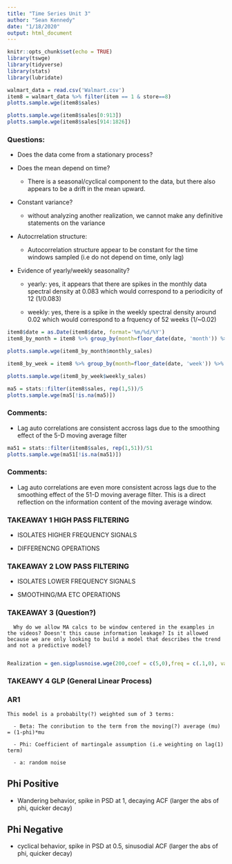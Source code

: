 ```yaml
---
title: "Time Series Unit 3"
author: "Sean Kennedy"
date: "1/18/2020"
output: html_document
---
```


```r
knitr::opts_chunk$set(echo = TRUE)
library(tswge)
library(tidyverse)
library(stats)
library(lubridate)
```

```r
walmart_data = read.csv('Walmart.csv')
item8 = walmart_data %>% filter(item == 1 & store==8)
plotts.sample.wge(item8$sales)
```

```r
plotts.sample.wge(item8$sales[0:913])
plotts.sample.wge(item8$sales[914:1826])

```

### Questions:

- Does the data come from a stationary process?

- Does the mean depend on time?
  
    - There is a seasonal/cyclical component to the data, but there also appears to be a drift in the mean upward. 
  
- Constant variance?
    
    - without analyzing another realization, we cannot make any definitive statements on the variance
  
- Autocrrelation structure:

  - Autocorrelation structure appear to be constant for the time windows sampled (i.e do not depend on time, only lag)

- Evidence of yearly/weekly seasonality?

  - yearly: yes, it appears that there are spikes in the monthly data spectral density at 0.083 which would correspond to a periodicity of 12 (1/0.083)
  
  - weekly: yes, there is a spike in the weekly spectral density around 0.02 which would correspond to a frquency of 52 weeks (1/~0.02)
  

```r
item8$date = as.Date(item8$date, format='%m/%d/%Y')
item8_by_month = item8 %>% group_by(month=floor_date(date, 'month')) %>% summarize(monthly_sales=sum(sales))

plotts.sample.wge(item8_by_month$monthly_sales)
```



```r
item8_by_week = item8 %>% group_by(month=floor_date(date, 'week')) %>% summarize(weekly_sales=sum(sales))

plotts.sample.wge(item8_by_week$weekly_sales)

```


```r
ma5 = stats::filter(item8$sales, rep(1,5))/5
plotts.sample.wge(ma5[!is.na(ma5)])

```
### Comments:

- Lag auto correlations are consistent accross lags due to the smoothing effect of the 5-D moving average filter

```r
ma51 = stats::filter(item8$sales, rep(1,51))/51
plotts.sample.wge(ma51[!is.na(ma51)])

```

### Comments:

- Lag auto correlations are even more consistent across lags due to the smoothing effect of the 51-D moving average filter. This is a direct reflection on the information content of the moving average window.



### TAKEAWAY 1 HIGH PASS FILTERING

- ISOLATES HIGHER FREQUENCY SIGNALS

- DIFFERENCNG OPERATIONS


### TAKEAWAY 2 LOW PASS FILTERING

- ISOLATES LOWER FREQUENCY SIGNALS

- SMOOTHING/MA ETC OPERATIONS

### TAKEAWAY 3 (Question?)

      Why do we allow MA calcs to be window centered in the examples in the videos? Doesn't this cause information leakage? Is it allowed because we are only looking to build a model that describes the trend and not a predictive model?
      

```r
Realization = gen.sigplusnoise.wge(200,coef = c(5,0),freq = c(.1,0), vara = 10, sn = 1)
```

### TAKEAWY 4 GLP (General Linear Process)

### AR1
    
    This model is a probabilty(?) weighted sum of 3 terms:
      
      - Beta: The conribution to the term from the moving(?) average (mu) = (1-phi)*mu
      
      - Phi: Coefficient of martingale assumption (i.e weighting on lag(1) term)
      
      - a: random noise
 
## Phi Positive

  - Wandering behavior, spike in PSD at 1, decaying ACF (larger the abs of phi, quicker decay)
  
## Phi Negative

  - cyclical behavior, spike in PSD at 0.5, sinusodial ACF (larger the abs of phi, quicker decay)
  
